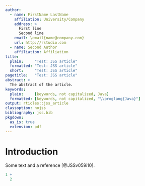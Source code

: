 ```yaml
---
author:
  - name: FirstName LastName
    affiliation: University/Company
    address: >
      First line
      Second line
    email: \email{name@company.com}
    url: http://rstudio.com
  - name: Second Author
    affiliation: Affiliation
title:
  plain:     "Test: JSS article"
  formatted: "Test: JSS article"
  short:     "Test: JSS article"
pagetitle:   "Test: JSS article"
abstract: >
  The abstract of the article.
keywords:
  plain:     [keywords, not capitalized, Java]
  formatted: [keywords, not capitalized, "\\proglang{Java}"]
output: rticles::jss_article
classoption: nojss
bibliography: jss.bib
pkgdown:
  as_is: true
  extension: pdf
---
```


# Introduction

Some text and a reference [@JSSv059i10].

```r
1 +
  2
```

